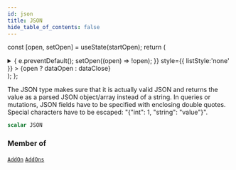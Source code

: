 ```yaml
---
id: json
title: JSON
hide_table_of_contents: false
---
```






const [open, setOpen] = useState(startOpen);
return (
<details {...(open ? { open: true } : {})} className="details" style={{ border:'none', boxShadow:'none', background:'var(--ifm-background-color)' }}>
<summary
onClick={(e) => {
e.preventDefault();
setOpen((open) => !open);
}}
style={{ listStyle:'none' }} >
{open ? dataOpen : dataClose}
</summary>
{open && children}
</details>
);
};

The JSON type makes sure that it is actually valid JSON and returns the value as a parsed JSON object/array instead of a string.
In queries or mutations, JSON fields have to be specified with enclosing double quotes. Special characters have to be escaped: "&#x007B;\"int\": 1, \"string\": \"value\"&#x007D;".

```graphql
scalar JSON
```

### Member of

[`AddOn`](/api/objects/add-on) <Badge class="badge badge--secondary" text="object"/><Bullet />[`AddOns`](/api/objects/add-ons) <Badge class="badge badge--secondary" text="object"/>
